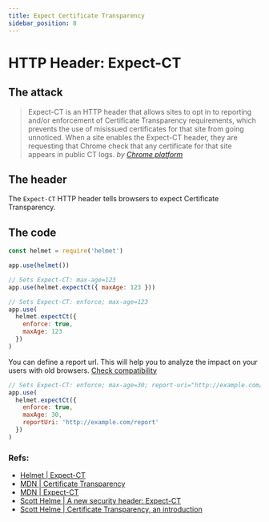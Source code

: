 ```yaml
---
title: Expect Certificate Transparency
sidebar_position: 8
---
```


# HTTP Header: Expect-CT

## The attack

> Expect-CT is an HTTP header that allows sites to opt in to reporting and/or enforcement of Certificate Transparency requirements, which prevents the use of misissued certificates for that site from going unnoticed. When a site enables the Expect-CT header, they are requesting that Chrome check that any certificate for that site appears in public CT logs.
> _by [Chrome platform](https://www.chromestatus.com/feature/5677171733430272)_

## The header

The `Expect-CT` HTTP header tells browsers to expect Certificate Transparency.

## The code

```js
const helmet = require('helmet')

app.use(helmet())

// Sets Expect-CT: max-age=123
app.use(helmet.expectCt({ maxAge: 123 }))

// Sets Expect-CT: enforce; max-age=123
app.use(
  helmet.expectCt({
    enforce: true,
    maxAge: 123
  })
)
```

You can define a report url. This will help you to analyze the impact on your users with old browsers. [Check compatibility](https://developer.mozilla.org/en-US/docs/Web/HTTP/Headers/Expect-CT)

```js
// Sets Expect-CT: enforce; max-age=30; report-uri="http://example.com/report"
app.use(
  helmet.expectCt({
    enforce: true,
    maxAge: 30,
    reportUri: 'http://example.com/report'
  })
)
```

### Refs:

- [Helmet | Expect-CT](https://helmetjs.github.io/docs/expect-ct)
- [MDN | Certificate Transparency](https://developer.mozilla.org/en-US/docs/Web/Security/Certificate_Transparency)
- [MDN | Expect-CT](https://developer.mozilla.org/en-US/docs/Web/HTTP/Headers/Expect-CT)
- [Scott Helme | A new security header: Expect-CT](https://scotthelme.co.uk/a-new-security-header-expect-ct/)
- [Scott Helme | Certificate Transparency, an introduction](https://scotthelme.co.uk/certificate-transparency-an-introduction/)
